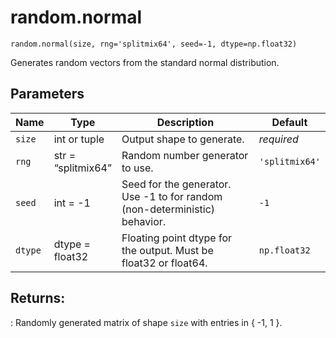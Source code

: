 # random.normal { #primate.random.normal }

`random.normal(size, rng='splitmix64', seed=-1, dtype=np.float32)`

Generates random vectors from the standard normal distribution.

## Parameters

| Name    | Type               | Description                                                                | Default        |
|---------|--------------------|----------------------------------------------------------------------------|----------------|
| `size`  | int or tuple       | Output shape to generate.                                                  | _required_     |
| `rng`   | str = "splitmix64" | Random number generator to use.                                            | `'splitmix64'` |
| `seed`  | int = -1           | Seed for the generator. Use -1 to for random (non-deterministic) behavior. | `-1`           |
| `dtype` | dtype = float32    | Floating point dtype for the output. Must be float32 or float64.           | `np.float32`   |

## Returns: 

:
                Randomly generated matrix of shape `size` with entries in { -1, 1 }.